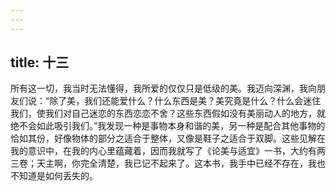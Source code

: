 ```yaml
---
---
---
```

title: 十三
---

所有这一切，我当时无法懂得，我所爱的仅仅只是低级的美。我迈向深渊，我向朋友们说：“除了美，我们还能爱什么？什么东西是美？美究竟是什么？什么会迷住我们，使我们对自己迷恋的东西恋恋不舍？这些东西假如没有美丽动人的地方，就绝不会如此吸引我们。”我发现一种是事物本身和谐的美，另一种是配合其他事物的恰如其份，好像物体的部分之适合于整体，又像是鞋子之适合于双脚。这些见解在我的意识中，在我的内心里蕴藏着，因而我就写了《论美与适宜》一书，大约有两三卷；天主啊，你完全清楚，我已记不起来了。这本书，我手中已经不存在，我也不知道是如何丢失的。